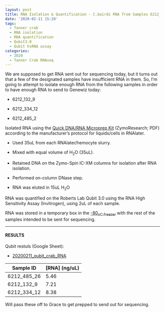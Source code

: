 ```yaml
---
layout: post
title: RNA Isolation & Quantification - C.bairdi RNA from Samples 6212_132_9 6212_334_12 6212_485_26
date: '2020-02-11 15:20'
tags:
  - Tanner crab
  - RNA isolation
  - RNA quantification
  - Qubit3.0
  - Qubit hsRNA assay
categories:
  - 2020
  - Tanner Crab RNAseq
---
```

We are supposed to get RNA sent out for sequencing today, but it turns out that a few of the designated samples have insufficient RNA in them. So, I'm going to attempt to isolate enough RNA from the following samples in order to have enough RNA to send to Genewiz today:

- 6212_132_9

- 6212_334_12

- 6212_485_2

Isolated RNA using the [Quick DNA/RNA Microprep Kit](https://github.com/RobertsLab/resources/blob/master/protocols/Commercial_Protocols/ZymoResearch_quick-dna-rna_microprep_plus_kit_20190411.pdf) (ZymoResearch; PDF) according to the manufacturer's protocol for liquids/cells in RNAlater.

- Used 35uL from each RNAlater/hemocyte slurry.

- Mixed with equal volume of H<sub>2</sub>O (35uL).

- Retained DNA on the Zymo-Spin IC-XM columns for isolation after RNA isolation.

- Performed on-column DNase step.

- RNA was eluted in 15uL H<sub>2</sub>O

RNA was quantified on the Roberts Lab Qubit 3.0 using the RNA High Sensitivity Assay (Invitrogen), using 2uL of each sample.

RNA was stored in a temporary box in the [-80<sub>o</sup>C freezer](http://b.link/srlab-80C) with the rest of the samples intended to be sent for sequencing.

---

#### RESULTS

Qubit restuls (Google Sheet):

- [20200211_qubit_crab_RNA](https://docs.google.com/spreadsheets/d/1BzPNM_9smWWgCCxST1rUQeIkyDLjfXQ0drul76kVebY/edit?usp=sharing)

| Sample ID   | [RNA] (ng/uL) |
|-------------|---------------|
| 6212_485_26 | 5.46          |
| 6212_132_9  | 7.21          |
| 6212_334_12 | 8.38          |

Will pass these off to Grace to get prepped to send out for sequencing.
